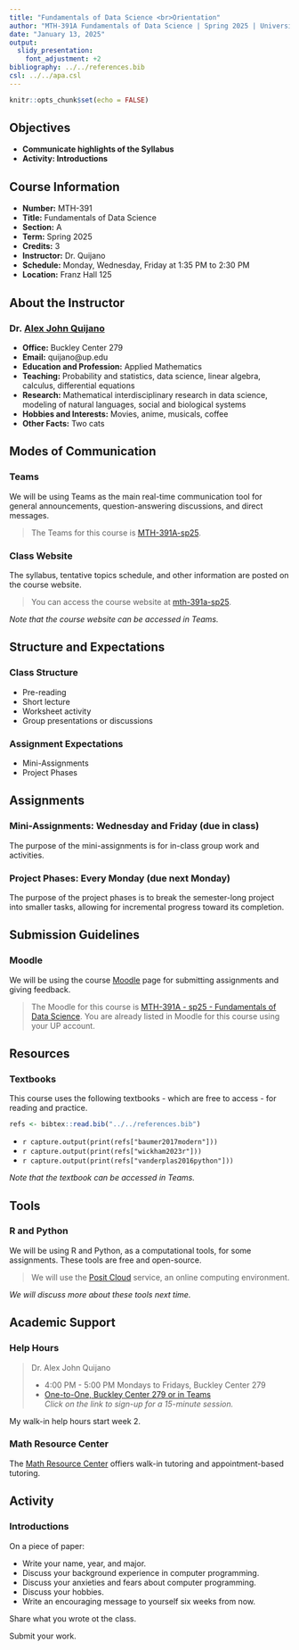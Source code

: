 ---
title: "Fundamentals of Data Science <br>Orientation"
author: "MTH-391A Fundamentals of Data Science | Spring 2025 | University of Portland"
date: "January 13, 2025"
output:
  slidy_presentation:
    font_adjustment: +2
bibliography: ../../references.bib
csl: ../../apa.csl
---

```{r setup, include=FALSE}
knitr::opts_chunk$set(echo = FALSE)
```

## Objectives

- **Communicate highlights of the Syllabus**
- **Activity: Introductions**

## Course Information

- **Number:** MTH-391
- **Title:** Fundamentals of Data Science
- **Section:** A
- **Term:** Spring 2025
- **Credits:** 3
- **Instructor:** Dr. Quijano
- **Schedule:** Monday, Wednesday, Friday at 1:35 PM to 2:30 PM
- **Location:** Franz Hall 125

## About the Instructor

### Dr. [Alex John Quijano](alexjohnquijano.com){target="_blank"}

- **Office:** Buckley Center 279
- **Email:** quijano@up.edu
- **Education and Profession:** Applied Mathematics
- **Teaching:** Probability and statistics, data science, linear algebra, calculus, differential equations
- **Research:** Mathematical interdisciplinary research in data science, modeling of natural languages, social and biological systems
- **Hobbies and Interests:** Movies, anime, musicals, coffee 
- **Other Facts:** Two cats

## Modes of Communication

### **Teams**

We will be using Teams as the main real-time communication tool for general announcements, question-answering discussions, and direct messages.

> The Teams for this course is [MTH-391A-sp25](https://teams.microsoft.com/l/team/19%3AWFMBF6OwDzF-uJNtQ3ebdzzHaN5eFfxiJMJiYsNg_is1%40thread.tacv2/conversations?groupId=edfc417f-df31-45e1-9bb9-1a6e0bb4a704&tenantId=ea8f3949-231c-40b6-a33f-56873af96f87){target="_blank"}. 

### **Class Website**

The syllabus, tentative topics schedule, and other information are posted on the course website.

> You can access the course website at [mth-391a-sp25](https://upmathematics.github.io/mth-391a-sp25-otco/){target="_blank"}.

*Note that the course website can be accessed in Teams.*

## Structure and Expectations

### **Class Structure**

  - Pre-reading
  - Short lecture
  - Worksheet activity
  - Group presentations or discussions

### **Assignment Expectations**

  - Mini-Assignments
  - Project Phases

## Assignments

### **Mini-Assignments:** Wednesday and Friday (due in class)

The purpose of the mini-assignments is for in-class group work and activities.

### **Project Phases:** Every Monday (due next Monday)

The purpose of the project phases is to break the semester-long project into smaller tasks, allowing for incremental progress toward its completion.

## Submission Guidelines

### **Moodle**

We will be using the course [Moodle](https://learning.up.edu){target="_blank"} page for submitting assignments and giving feedback.

> The Moodle for this course is [MTH-391A - sp25 - Fundamentals of Data Science](https://learning.up.edu/course/view.php?id=41273){target="_blank"}. You are already listed in Moodle for this course using your UP account.

## Resources

### **Textbooks**

This course uses the following textbooks - which are free to access - for reading and practice.

```{r echo=FALSE}
refs <- bibtex::read.bib("../../references.bib")
```

  * `r capture.output(print(refs["baumer2017modern"]))`
  * `r capture.output(print(refs["wickham2023r"]))`
  * `r capture.output(print(refs["vanderplas2016python"]))`
  
*Note that the textbook can be accessed in Teams.*
  
## Tools

### **R and Python**

We will be using R and Python, as a computational tools, for some assignments. These tools are free and open-source. 

> We will use the [Posit Cloud](https://login.posit.cloud/login?redirect=%2F){target="_blank"} service, an online computing environment.

*We will discuss more about these tools next time.*

## Academic Support

### **Help Hours**

> Dr. Alex John Quijano
> 
> * 4:00 PM - 5:00 PM Mondays to Fridays, Buckley Center 279
> * [One-to-One, Buckley Center 279 or in Teams](https://calendly.com/alexjohnquijano/helphours){target="_blank"} <br> *Click on the link to sign-up for a 15-minute session.*

My walk-in help hours start week 2.

### **Math Resource Center**

The [Math Resource Center](https://www.up.edu/learningcommons/tutoring-services/math-resource-center/index.html){target="_blank"} offiers walk-in tutoring and appointment-based tutoring.

## Activity

### Introductions

On a piece of paper:

  - Write your name, year, and major.
  - Discuss your background experience in computer programming.
  - Discuss your anxieties and fears about computer programming.
  - Discuss your hobbies.
  - Write an encouraging message to yourself six weeks from now.

Share what you wrote ot the class.

Submit your work.
